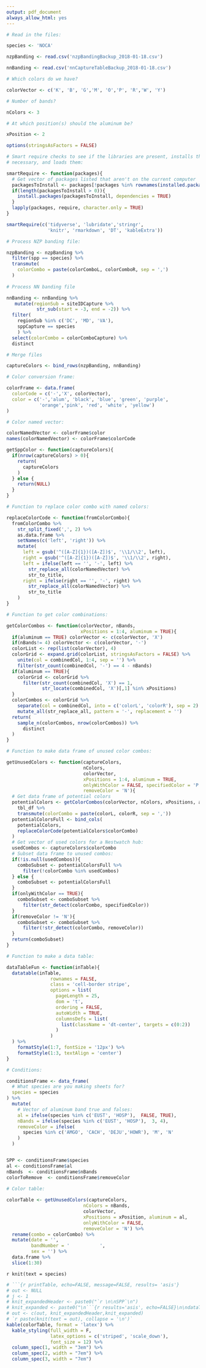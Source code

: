 ```yaml
---
output: pdf_document
always_allow_html: yes
---
```


```r
# Read in the files:

species <- 'NOCA'

nzpBanding <- read.csv('nzpBandingBackup_2018-01-18.csv')

nnBanding <- read.csv('nnCaptureTableBackup_2018-01-18.csv')

# Which colors do we have?

colorVector <- c('K', 'B', 'G','M', 'O','P', 'R','W', 'Y')

# Number of bands?

nColors <- 3

# At which position(s) should the aluminum be?

xPosition <- 2

```

```r

options(stringsAsFactors = FALSE)

# Smart require checks to see if the libraries are present, installs them if
# necessary, and loads them:

smartRequire <- function(packages){
  # Get vector of packages listed that aren't on the current computer
  packagesToInstall <- packages[!packages %in% rownames(installed.packages())]
  if(length(packagesToInstall > 0)){
    install.packages(packagesToInstall, dependencies = TRUE)
  }
  lapply(packages, require, character.only = TRUE)
}

smartRequire(c('tidyverse', 'lubridate','stringr',
               'knitr', 'rmarkdown', 'DT', 'kableExtra'))

```


```r


# Process NZP banding file:

nzpBanding <- nzpBanding %>%
  filter(spp == species) %>%
  transmute(
    colorCombo = paste(colorComboL, colorComboR, sep = ',')
  )
  
# Process NN banding file

nnBanding <- nnBanding %>%
   mutate(regionSub = siteIDCapture %>%
           str_sub(start = -3, end = -2)) %>%
  filter(
    regionSub %in% c('DC', 'MD', 'VA'),
    sppCapture == species
    ) %>%
  select(colorCombo = colorComboCapture) %>%
  distinct

# Merge files

captureColors <- bind_rows(nzpBanding, nnBanding)

# Color conversion frame:

colorFrame <- data.frame(
  colorCode = c('-','X', colorVector),
  color = c('-','alum', 'black', 'blue', 'green', 'purple',
            'orange','pink', 'red', 'white', 'yellow')
)

# Color named vector:

colorNamedVector <- colorFrame$color
names(colorNamedVector) <- colorFrame$colorCode

```

```r

getSppColor <- function(captureColors){
  if(nrow(captureColors) > 0){
    return(
      captureColors
    )  
  } else {
    return(NULL)
  }
}

# Function to replace color combo with named colors:

replaceColorCode <- function(fromColorCombo){
  fromColorCombo %>% 
    str_split_fixed(',', 2) %>% 
    as.data.frame %>%
    setNames(c('left', 'right')) %>%
    mutate(
      left = gsub('^([A-Z]{1})([A-Z])$', '\\1/\\2', left),
      right = gsub('^([A-Z]{1})([A-Z])$', '\\1/\\2', right),
      left = ifelse(left == '', '-', left) %>%
        str_replace_all(colorNamedVector) %>%
        str_to_title,
      right = ifelse(right == '', '-', right) %>%
        str_replace_all(colorNamedVector) %>%
        str_to_title
    ) 
}

# Function to get color combinations:

getColorCombos <- function(colorVector, nBands, 
                           xPositions = 1:4, aluminum = TRUE){
  if(aluminum == TRUE) colorVector <- c(colorVector, 'X')
  if(nBands!= 4) colorVector <- c(colorVector, '-')
  colorList <- rep(list(colorVector), 4)
  colorGrid <- expand.grid(colorList, stringsAsFactors = FALSE) %>%
    unite(col = combinedCol, 1:4, sep = '') %>%
    filter(str_count(combinedCol, '-') == 4 - nBands)
  if(aluminum == TRUE){
    colorGrid <- colorGrid %>%
      filter(str_count(combinedCol, 'X') == 1,
             str_locate(combinedCol, 'X')[,1] %in% xPositions)
  }
  colorCombos <- colorGrid %>%
    separate(col = combinedCol, into = c('colorL', 'colorR'), sep = 2) %>%
    mutate_all(str_replace_all, pattern = '-', replacement = '')
  return(
    sample_n(colorCombos, nrow(colorCombos)) %>%
      distinct
  )
}

# Function to make data frame of unused color combos:

getUnusedColors <- function(captureColors,
                            nColors,
                            colorVector, 
                            xPositions = 1:4, aluminum = TRUE,
                            onlyWithColor = FALSE, specifiedColor = 'P',
                            removeColor = 'N'){
  # Get data frame of potential colors
  potentialColors <- getColorCombos(colorVector, nColors, xPositions, aluminum) %>%
    tbl_df %>%
    transmute(colorCombo = paste(colorL, colorR, sep = ','))
  potentialColorsFull <- bind_cols(
    potentialColors,
    replaceColorCode(potentialColors$colorCombo)
  )
  # Get vector of used colors for a Nestwatch hub:
  usedCombos <- captureColors$colorCombo
  # Subset data frame to unused combos:
  if(!is.null(usedCombos)){
    comboSubset <- potentialColorsFull %>%
      filter(!colorCombo %in% usedCombos)
  } else {
    comboSubset <- potentialColorsFull
  }
  if(onlyWithColor == TRUE){
    comboSubset <- comboSubset %>%
      filter(str_detect(colorCombo, specifiedColor))
  }
  if(removeColor != 'N'){
    comboSubset <- comboSubset %>%
      filter(!str_detect(colorCombo, removeColor))
  }
  return(comboSubset)
}

# Function to make a data table:

dataTableFun <- function(inTable){
  datatable(inTable, 
                rownames = FALSE,
                class = 'cell-border stripe',
                options = list(
                  pageLength = 25,
                  dom = 't',
                  ordering = FALSE,
                  autoWidth = TRUE,
                  columnsDefs = list(
                    list(className = 'dt-center', targets = c(0:2))
                  )
                )
  ) %>%
    formatStyle(1:7, fontSize = '12px') %>%
    formatStyle(1:3, textAlign = 'center')
}

```

```r

# Conditions:

conditionsFrame <- data_frame(
  # What species are you making sheets for? 
  species = species
) %>%
  mutate(
    # Vector of aluminum band true and falses:
    al = ifelse(species %in% c('EUST', 'HOSP'),  FALSE, TRUE),
    nBands = ifelse(species %in% c('EUST', 'HOSP'),  3, 4),
    removeColor = ifelse(
      species %in% c('AMGO', 'CACH', 'DEJU','HOWR'), 'M', 'N'
    )
  )


SPP <- conditionsFrame$species
al <- conditionsFrame$al
nBands  <- conditionsFrame$nBands
colorToRemove  <- conditionsFrame$removeColor

# Color table:
  
colorTable <- getUnusedColors(captureColors,
                            nColors = nBands,
                            colorVector, 
                            xPositions = xPosition, aluminum = al,
                            onlyWithColor = FALSE,
                            removeColor = 'N') %>%
  rename(combo = colorCombo) %>%
  mutate(date = '',
         bandNumber = '           ',
         sex = '') %>%
  data.frame %>%
  slice(1:30)
```

`r knit(text = species)`

```r
# ```{r printTable, echo=FALSE, message=FALSE, results= 'asis'}
# out <- NULL
# j <- 1
# knit_expandedHeader <- paste0("`r \n\nSPP`\n")
# knit_expanded <- paste0("\n```{r results='asis', echo=FALSE}\n\ndataTableFun(colorTable)\n\n```")
# out <- c(out, knit_expandedHeader,knit_expanded)
# `r paste(knit(text = out), collapse = '\n')`
kable(colorTable, format = 'latex') %>%
  kable_styling(full_width = F,
                latex_options = c('striped', 'scale_down'),
                font_size = 12) %>%
  column_spec(1, width = "3em") %>%
  column_spec(2, width = "7em") %>%
  column_spec(3, width = "7em")

```


